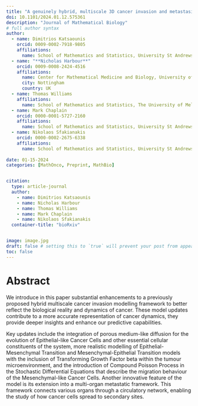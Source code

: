 ```yaml
---
title: "A genuinely hybrid, multiscale 3D cancer invasion and metastasis modelling framework"
doi: 10.1101/2024.01.12.575361
description: "Journal of Mathematical Biology"
# full author syntax
author:
  - name: Dimitrios Katsaounis
    orcid: 0009-0002-7918-9805
    affiliations: 
      name: School of Mathematics and Statistics, University St Andrews, North Haugh, St Andrews, UK
  - name: "**Nicholas Harbour**"
    orcid: 0009-0008-2424-4516
    affiliations: 
      name: Center for Mathematical Medicine and Biology, University of Nottingham, UK
      city: Nottingham
      country: UK
  - name: Thomas Williams
    affiliations: 
      name: School of Mathematics and Statistics, The University of Melbourne, Australia
  - name: Mark Chaplain
    orcid: 0000-0001-5727-2160
    affiliations: 
      name: School of Mathematics and Statistics, University St Andrews, North Haugh, St Andrews, UK
  - name: Nikolaos Sfakianakis
    orcid: 0000-0002-2675-6338
    affiliations: 
      name: School of Mathematics and Statistics, University St Andrews, North Haugh, St Andrews, UK
     
date: 01-15-2024
categories: [MathOnco, Preprint, MathBio] 


citation:
  type: article-journal
  author: 
    - name: Dimitrios Katsaounis
    - name: Nicholas Harbour
    - name: Thomas Williams
    - name: Mark Chaplain
    - name: Nikolaos Sfakianakis
  container-title: "bioRxiv"


image: image.jpg
draft: false # setting this to `true` will prevent your post from appearing on your listing page until you're ready!
toc: false
---
```


# Abstract

We introduce in this paper substantial enhancements to a previously proposed hybrid multiscale cancer invasion modelling framework to better reflect the biological reality and dynamics of cancer. These model updates contribute to a more accurate representation of cancer dynamics, they provide deeper insights and enhance our predictive capabilities.

Key updates include the integration of porous medium-like diffusion for the evolution of Epithelial-like Cancer Cells and other essential cellular constituents of the system, more realistic modelling of Epithelial-Mesenchymal Transition and Mesenchymal-Epithelial Transition models with the inclusion of Transforming Growth Factor beta within the tumour microenvironment, and the introduction of Compound Poisson Process in the Stochastic Differential Equations that describe the migration behaviour of the Mesenchymal-like Cancer Cells. Another innovative feature of the model is its extension into a multi-organ metastatic framework. This framework connects various organs through a circulatory network, enabling the study of how cancer cells spread to secondary sites.





